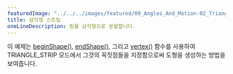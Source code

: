 ---
featuredImage: "../../../images/featured/09_Angles_And_Motion-02_Triangle_Strip-thumbnail.png"
title: 삼각형 스트립
oneLineDescription: 링을 삼각형으로 분할합니다.
---

이 예제는 <a href="https://p5js.org/reference/#/p5/beginShape">beginShape()</a>,
<a href="https://p5js.org/reference/#/p5/endShape">endShape()</a>, 그리고 <a href="https://p5js.org/reference/#/p5/vertex">vertex()</a> 함수를 사용하여 TRIANGLE_STRIP 모드에서 그것의 꼭짓점들을 지정함으로써 도형을 생성하는 방법을 보여줍니다.
